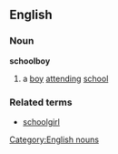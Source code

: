 ==English==
===Noun===
'''schoolboy'''
#a [[boy]] [[attending]] [[school]]
===Related terms===
*[[schoolgirl]]
[[Category:English nouns]]